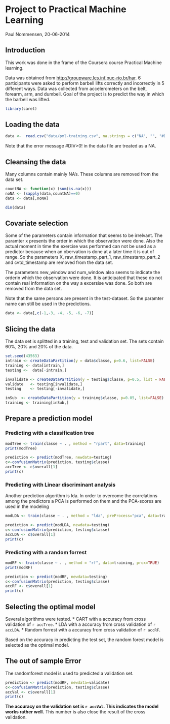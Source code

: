 Project to Practical Machine Learning
========================================================
Paul Nommensen, 20-06-2014

Introduction
------------

This work was done in the frame of the Coursera course Practical Machine learning.

Data was obtained from [http://groupware.les.inf.puc-rio.br/har](http://groupware.les.inf.puc-rio.br/har).  6 participants were asked to perform barbell lifts correctly and incorrectly in 5 different ways. Data was collected from accelerometers on the belt, forearm, arm, and dumbell. Goal of the project is to predict the way in which the barbell was lifted.

```r
library(caret)
```

Loading the data
----------------
```r
data <-  read.csv("data/pml-training.csv", na.strings = c("NA", "", "#DIV/0!"))
```
Note that the error message #DIV>0! in the data file are treated as a NA.

Cleansing the data
------------------
Many columns contain mainly NA's. These columns are removed from the data set.
```r
countNA <- function(x) (sum(is.na(x)))
noNA <- (sapply(data,countNA)==0)
data <- data[,noNA]

dim(data)
```

Covariate selection
-------------------
Some of the parameters contain information that seems to be irrelvant. The paramter x presents the order in which the observation were done. Also the actual moment in time the exercise was performed can not be used as a predictor because when an obervation is done at a later time it is out of range. So the parameters X, raw_timestamp_part_1, raw_timestamp_part_2 and cvtd_timestamp are removed from the data set. 

The parameters new_window and num_window also seems to indicate the orderin which the observation were done. It is anticipated that these do not contain real information on the way a excersise was done. So both are removed from the data set.

Note that the same persons are present in the test-dataset. So the paramter name can still be used in the predictions.
 
```r
data <- data[,c(-1,-3, -4, -5, -6, -7)]
```

Slicing the data
----------------
The data set is splitted in a training, test and validation set. The sets contain 60%, 20% and 20% of the data.
```r
set.seed(43563)
intrain <- createDataPartition(y = data$classe, p=0.6, list=FALSE)
training <- data[intrain,]
testing <-  data[-intrain,]

invalidate <- createDataPartition(y = testing$classe, p=0.5, list = FALSE)
validate   <- testing[invalidate,]
testing    <- testing[-invalidate,]

inSub  <- createDataPartition(y = training$classe, p=0.05, list=FALSE)
training <- training[inSub,]
```

Prepare a prediction model
--------------------------
### Predicting with a classification tree
```r
modTree <- train(classe ~ . , method = "rpart", data=training)
print(modTree)
```

```r
prediction <- predict(modTree, newdata=testing) 
c<-confusionMatrix(prediction, testing$classe)
accTree <- c$overall[1]
print(c)
```

### Predicting with Linear discriminant analysis
Another prediction algorithm is lda. In order to overcome the correlations among the predictors a PCA is performed on them and the PCA-scores are used in the modeling
```r
modLDA <- train(classe ~ . , method = "lda", preProcess="pca", data=training)
```

```r
prediction <- predict(modLDA, newdata=testing) 
c<-confusionMatrix(prediction, testing$classe)
accLDA <- c$overall[1]
print(c)
```
### Predicting with a random forrest
```r
modRF <- train(classe ~ . , method = "rf", data=training, prox=TRUE)
print(modRF)
```

```r
prediction <- predict(modRF, newdata=testing) 
c<-confusionMatrix(prediction, testing$classe)
accRF <- c$overall[1]
print(c)
```

Selecting the optimal model
---------------------------
Several algorithms were tested. 
* CART with a accuracy from cross validation of `r accTree`.
* LDA with a accuracy from cross validation of `r accLDA`.
* Random forrest with a accuracy from cross validation of `r accRF`.

Based on the accuracy in predicting the test set,  the random forest model is selected as the optimal model. 


The out of sample Error
----------------------
The randomforest model is used to predicted a validation set.

```r
prediction <- predict(modRF, newdata=validate) 
c<-confusionMatrix(prediction, testing$classe)
accVal <- c$overall[1]
print(c)
```

__The accuracy on the validation set is `r accVal`. This indicates the model works rather well.__ This number is also close the result of the cross validation.

